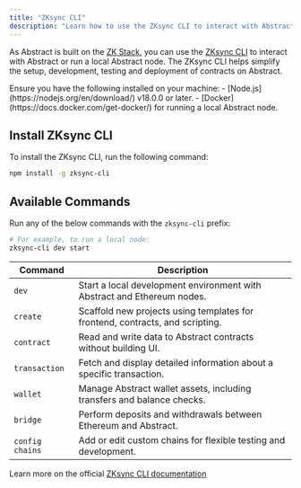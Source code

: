 ```yaml
---
title: "ZKsync CLI"
description: "Learn how to use the ZKsync CLI to interact with Abstract or a local Abstract node"
---
```


As Abstract is built on the [ZK Stack](https://docs.zksync.io/zk-stack), you can use the
[ZKsync CLI](https://docs.zksync.io/build/zksync-cli) to interact with Abstract or run a local Abstract node.
The ZKsync CLI helps simplify the setup, development, testing and deployment of contracts on Abstract.

<Accordion title="Prerequisites">
  Ensure you have the following installed on your machine:
  - [Node.js](https://nodejs.org/en/download/) v18.0.0 or later.
  - [Docker](https://docs.docker.com/get-docker/) for running a local Abstract node.
</Accordion>

## Install ZKsync CLI

To install the ZKsync CLI, run the following command:

```bash
npm install -g zksync-cli
```

## Available Commands

Run any of the below commands with the `zksync-cli` prefix:

```bash
# For example, to run a local node:
zksync-cli dev start
```

| Command           | Description                                                                              |
|-------------------|------------------------------------------------------------------------------------------|
| `dev`             | Start a local development environment with Abstract and Ethereum nodes.                  |
| `create`          | Scaffold new projects using templates for frontend, contracts, and scripting.            |
| `contract`        | Read and write data to Abstract contracts without building UI.                           |
| `transaction`     | Fetch and display detailed information about a specific transaction.                     |
| `wallet`          | Manage Abstract wallet assets, including transfers and balance checks.                   |
| `bridge`          | Perform deposits and withdrawals between Ethereum and Abstract.                          |
| `config chains`   | Add or edit custom chains for flexible testing and development.                          |


Learn more on the official [ZKsync CLI documentation](https://docs.zksync.io/build/zksync-cli)